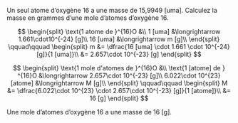 ::: {.Exercise data-latex=""}

Un seul atome d'oxygène 16 a une masse de 15,9949 [uma].  Calculez la masse en grammes d'une mole d'atomes d'oxygène 16.

\vspace{\stretch{1}}

:::

::: {.Answer data-latex=""}

$$ \begin{split}
	\text{1 atome de }^{16}O &\\
    1 [uma] &\longrightarrow 1.661\cdot10^{-24} [g]\\
    16 [uma] &\longrightarrow m [g]\\
	\end{split}
	\qquad\qquad
	\begin{split}
		m &= \dfrac{16 [uma] \cdot 1.661 \cdot 10^{-24} [g]}{1 [uma]}\\
		&= 2.657\cdot 10^{-23} [g]
	\end{split} $$

$$ \begin{split}
	\text{1 mole d'atomes de }^{16}O &\\
    \text{1 [atome] de } ^{16}O &\longrightarrow 2.657\cdot 10^{-23} [g]\\
    6.022\cdot 10^{23} [atome] &\longrightarrow M [g]\\
	\end{split}
	\qquad\qquad
	\begin{split}
	M &= \dfrac{6.022\cdot 10^{23} \cdot 2.657\cdot 10^{-23} [g]}{1 [atome]}\\
	&= 16 [g]
	\end{split} $$

Une mole d'atomes d'oxygène 16 a une masse de 16 [g].

:::
